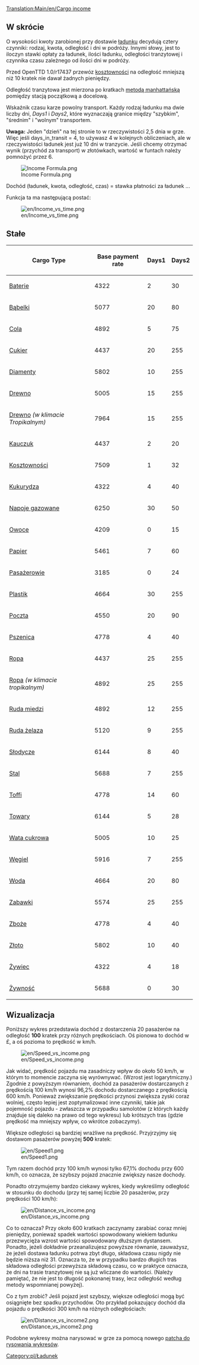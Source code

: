 [[Translation:Main/en/Cargo income]]
==W skrócie==

O wysokości kwoty zarobionej przy dostawie [[Main/pl/Ładunek|ładunku]] decydują cztery czynniki: rodzaj, kwota, odległość i dni w podróży. Innymi słowy, jest to iloczyn stawki opłaty za ładunek, ilości ładunku, odległości tranzytowej i czynnika czasu zależnego od ilości dni w podróży.

Przed OpenTTD 1.0/r17437 przewóz [[Main/pl/Kosztowności|kosztowności]] na odległość mniejszą niż 10 kratek nie dawał żadnych pieniędzy.

Odległość tranzytowa jest mierzona po kratkach [[Main/pl/Geometria taksówkarska|metodą manhattańską]] pomiędzy stacją początkową a docelową.

Wskaźnik czasu karze powolny transport. Każdy rodzaj ładunku ma dwie liczby dni, ''Days1'' i ''Days2'', które wyznaczają granice między "szybkim", "średnim" i "wolnym" transportem.

'''Uwaga:''' Jeden "dzień" na tej stronie to w rzeczywistości 2,5 dnia w grze. Więc jeśli days_in_transit = 4, to używasz 4 w kolejnych obliczeniach, ale w rzeczywistości ładunek jest już 10 dni w tranzycie. Jeśli chcemy otrzymać wynik (przychód za transport) w złotówkach, wartość w funtach należy pomnożyć przez 6.

<!--
<math>
I(c,a,d,t)=c_\mathrm{Base} \cdot a \cdot d \cdot \max\left(31,
\begin{cases}
255 & t \le c_\mathrm{Days1} \\
255 - (t-c_\mathrm{Days1}) & c_\mathrm{Days1} < t \le c_\mathrm{Days1} + c_\mathrm{Days2} \\
255 - 2(t-c_\mathrm{Days1}) + c_\mathrm{Days2} & t > c_\mathrm{Days1} + c_\mathrm{Days2} 
\end{cases}\right)\cdot\frac{1}{2^{21}}
</math>
-->

[[File:en/Income Formula.png|Income Formula.png]]

Dochód (ładunek, kwota, odległość, czas) = stawka płatności za ładunek ...

Funkcja ta ma następującą postać:

[[File:en/Income vs time.png]]

==Stałe==

{| class="wikitable sortable" style="text-align:right"
! Cargo Type !! Base payment rate !! Days1 !! Days2
|-
|[[Main/pl/Baterie|Baterie]]||4322||2||30
|-
|[[Main/pl/Bąbelki|Bąbelki]]||5077||20||80
|-
|[[Main/pl/Cola|Cola]]||4892||5||75
|-
|[[Main/pl/Cukier|Cukier]]||4437||20||255
|-
|[[Main/pl/Diamenty|Diamenty]]||5802||10||255
|-
|[[Main/pl/Drewno|Drewno]]||5005||15||255
|-
|[[Main/pl/Drewno|Drewno]] ''(w klimacie Tropikalnym)''||7964||15||255
|-
|[[Main/pl/Kauczuk|Kauczuk]]||4437||2||20
|-
|[[Main/pl/Kosztowności|Kosztowności]]||7509||1||32
|-
|[[Main/pl/Kukurydza|Kukurydza]]||4322||4||40
|-
|[[Main/pl/Napoje gazowane|Napoje gazowane]]||6250||30||50
|-
|[[Main/pl/Owoce|Owoce]]||4209||0||15
|-
|[[Main/pl/Papier|Papier]]||5461||7||60
|-
|[[Main/pl/Pasażerowie|Pasażerowie]]||3185||0||24
|-
|[[Main/pl/Plastik|Plastik]]||4664||30||255
|-
|[[Main/pl/Poczta|Poczta]]||4550||20||90
|-
|[[Main/pl/Pszenica|Pszenica]]||4778||4||40
|-
|[[Main/pl/Ropa|Ropa]]||4437||25||255
|-
|[[Main/pl/Ropa|Ropa]] ''(w klimacie tropikalnym)''||4892||25||255
|-
|[[Main/pl/Ruda miedzi|Ruda miedzi]]||4892||12||255
|-
|[[Main/pl/Ruda żelaza|Ruda żelaza]]||5120||9||255
|-
|[[Main/pl/Słodycze|Słodycze]]||6144||8||40
|-
|[[Main/pl/Stal|Stal]]||5688||7||255
|-
|[[Main/pl/Toffi|Toffi]]||4778||14||60
|-
|[[Main/pl/Towary|Towary]]||6144||5||28
|-
|[[Main/pl/Wata cukrowa|Wata cukrowa]]||5005||10||25
|-
|[[Main/pl/Węgiel|Węgiel]]||5916||7||255
|-
|[[Main/pl/Woda|Woda]]||4664||20||80
|-
|[[Main/pl/Zabawki|Zabawki]]||5574||25||255
|-
|[[Main/pl/Zboże|Zboże]]||4778||4||40
|-
|[[Main/pl/Złoto|Złoto]]||5802||10||40
|-
|[[Main/pl/Żywiec|Żywiec]]||4322||4||18
|-
|[[Main/pl/Żywność|Żywność]]||5688||0||30
|}

==Wizualizacja==

Poniższy wykres przedstawia dochód z dostarczenia 20 pasażerów na odległość '''100''' kratek przy różnych prędkościach. Oś pionowa to dochód w £, a oś pozioma to prędkość w km/h.

[[File:en/Speed vs income.png]]

Jak widać, prędkość pojazdu ma zasadniczy wpływ do około 50 km/h, w którym to momencie zaczyna się wyrównywać. (Wzrost jest logarytmiczny.) Zgodnie z powyższym równaniem, dochód za pasażerów dostarczanych z prędkością 100 km/h wynosi 96,2% dochodu dostarczanego z prędkością 600 km/h. Ponieważ zwiększanie prędkości przynosi zwiększa zyski coraz wolniej, często lepiej jest zoptymalizować inne czynniki, takie jak pojemność pojazdu - zwłaszcza w przypadku samolotów (z których każdy znajduje się daleko na prawo od tego wykresu) lub krótszych tras (gdzie prędkość ma mniejszy wpływ, co wkrótce zobaczymy).

Większe odległości są bardziej wrażliwe na prędkość. Przyjrzyjmy się dostawom pasażerów powyżej '''500''' kratek:

[[File:en/Speed1.png]]

Tym razem dochód przy 100 km/h wynosi tylko 67,1% dochodu przy 600 km/h, co oznacza, że szybszy pojazd znacznie zwiększy nasze dochody.

Ponadto otrzymujemy bardzo ciekawy wykres, kiedy wykreślimy odległość w stosunku do dochodu (przy tej samej liczbie 20 pasażerów, przy prędkości 100 km/h):

[[File:en/Distance vs income.png]]

Co to oznacza? Przy około 600 kratkach zaczynamy zarabiać coraz mniej pieniędzy, ponieważ spadek wartości spowodowany wiekiem ładunku przezwycięża wzrost wartości spowodowany dłuższym dystansem. Ponadto, jeżeli dokładnie przeanalizujesz powyższe równanie, zauważysz, że jeżeli dostawa ładunku potrwa zbyt długo, składowa czasu nigdy nie będzie niższa niż 31. Oznacza to, że w przypadku bardzo długich tras składowa odległości przewyższa składową czasu, co w praktyce oznacza, że dni na trasie tranzytowej nie są już wliczane do wartości. (Należy pamiętać, że nie jest to długość pokonanej trasy, lecz odległość według metody wspomnianej powyżej).

Co z tym zrobić? Jeśli pojazd jest szybszy, większe odległości mogą być osiągnięte bez spadku przychodów. Oto przykład pokazujący dochód dla pojazdu o prędkości 300 km/h na różnych odległościach:

[[File:en/Distance vs income2.png]]

Podobne wykresy można narysować w grze za pomocą nowego [http://www.tt-forums.net/viewtopic.php?f=33&t=31984 patcha do rysowania wykresów].

[[Category:pl/Ładunek]]